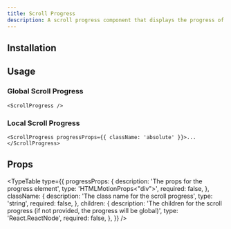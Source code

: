 ```yaml
---
title: Scroll Progress
description: A scroll progress component that displays the progress of the scroll.
---
```


<ComponentPreview name="scroll-progress-demo" />

## Installation

<ComponentInstallation name="scroll-progress" />

## Usage

### Global Scroll Progress

```tsx
<ScrollProgress />
```

### Local Scroll Progress

```tsx
<ScrollProgress progressProps={{ className: 'absolute' }}>...</ScrollProgress>
```

## Props

<TypeTable
  type={{
    progressProps: {
      description: 'The props for the progress element',
      type: 'HTMLMotionProps<"div">',
      required: false,
    },
    className: {
      description: 'The class name for the scroll progress',
      type: 'string',
      required: false,
    },
    children: {
      description:
        'The children for the scroll progress (if not provided, the progress will be global)',
      type: 'React.ReactNode',
      required: false,
    },
  }}
/>
